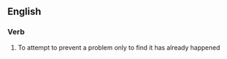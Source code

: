 ==English==

===Verb===
{{head|en|verb|head=[[close]] the [[stable]] [[door]] after the [[horse]] has [[bolted]]}}

# {{label|en|idiomatic}} To attempt to prevent a problem only to find it has already happened